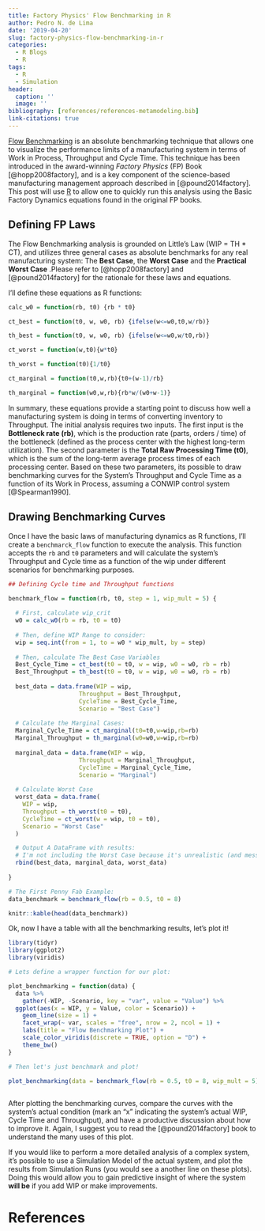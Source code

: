 ```yaml
---
title: Factory Physics' Flow Benchmarking in R
author: Pedro N. de Lima
date: '2019-04-20'
slug: factory-physics-flow-benchmarking-in-r
categories:
  - R Blogs
  - R
tags:
  - R
  - Simulation
header:
  caption: ''
  image: ''
bibliography: [references/references-metamodeling.bib]
link-citations: true
---
```


[Flow Benchmarking](https://factoryphysics.com/flow-benchmarking) is an absolute benchmarking technique that allows one to visualize the performance limits of a manufacturing system in terms of Work in Process, Throughput and Cycle Time. This technique has been introduced in the award-winning *Factory Physics* (FP) Book [@hopp2008factory], and is a key component of the science-based manufacturing management approach described in [@pound2014factory]. This post will use [R](https://www.r-project.org/) to allow one to quickly run this analysis using the Basic Factory Dynamics equations found in the original FP books.

## Defining FP Laws

The Flow Benchmarking analysis is grounded on Little's Law (WIP = TH * CT), and utilizes three general cases as absolute benchmarks for any real manufacturing system: The **Best Case**, the **Worst Case** and the **Practical Worst Case** .Please refer to [@hopp2008factory] and [@pound2014factory] for the rationale for these laws and equations. 

I'll define these equations as R functions:

```r

calc_w0 = function(rb, t0) {rb * t0}

ct_best = function(t0, w, w0, rb) {ifelse(w<=w0,t0,w/rb)}

th_best = function(t0, w, w0, rb) {ifelse(w<=w0,w/t0,rb)}

ct_worst = function(w,t0){w*t0}

th_worst = function(t0){1/t0}

ct_marginal = function(t0,w,rb){t0+(w-1)/rb}

th_marginal = function(w0,w,rb){rb*w/(w0+w-1)}

```

In summary, these equations provide a starting point to discuss how well a manufacturing system is doing in terms of converting inventory to Throughput. The initial analysis requires two inputs. The first input is the **Bottleneck rate (rb)**, which is the production rate (parts, orders / time) of the bottleneck (defined as the process center with the highest long-term utilization). The second parameter is the **Total Raw Processing Time (t0)**, which is the sum of the long-term average process times of each processing center. Based on these two parameters, its possible to draw benchmarking curves for the System's Throughput and Cycle Time as a function of its Work in Process, assuming a CONWIP control system [@Spearman1990].

## Drawing Benchmarking Curves

Once I have the basic laws of manufacturing dynamics as R functions, I'll create a `benchmarck_flow` function to execute the analysis. This function accepts the `rb` and `t0` parameters and will calculate the system's Throughput and Cycle time as a function of the wip under different scenarios for benchmarking purposes.

```r

## Defining Cycle time and Throughput functions

benchmark_flow = function(rb, t0, step = 1, wip_mult = 5) {
  
  # First, calculate wip_crit
  w0 = calc_w0(rb = rb, t0 = t0)
  
  # Then, define WIP Range to consider:
  wip = seq.int(from = 1, to = w0 * wip_mult, by = step)
  
  # Then, calculate The Best Case Variables
  Best_Cycle_Time = ct_best(t0 = t0, w = wip, w0 = w0, rb = rb)
  Best_Throughput = th_best(t0 = t0, w = wip, w0 = w0, rb = rb)
  
  best_data = data.frame(WIP = wip,
                    Throughput = Best_Throughput,
                    CycleTime = Best_Cycle_Time,
                    Scenario = "Best Case")
  
  # Calculate the Marginal Cases:
  Marginal_Cycle_Time = ct_marginal(t0=t0,w=wip,rb=rb)
  Marginal_Throughput = th_marginal(w0=w0,w=wip,rb=rb)
  
  marginal_data = data.frame(WIP = wip,
                    Throughput = Marginal_Throughput,
                    CycleTime = Marginal_Cycle_Time,
                    Scenario = "Marginal")
  
  # Calculate Worst Case
  worst_data = data.frame(
    WIP = wip,
    Throughput = th_worst(t0 = t0),
    CycleTime = ct_worst(w = wip, t0 = t0),
    Scenario = "Worst Case"
  )

  # Output A DataFrame with results:
  # I'm not including the Worst Case because it's unrealistic (and messes up my cycle time plot).
  rbind(best_data, marginal_data, worst_data)
  
}

# The First Penny Fab Example:
data_benchmark = benchmark_flow(rb = 0.5, t0 = 8)

knitr::kable(head(data_benchmark))
```

Ok, now I have a table with all the benchmarking results, let's plot it!

```r
library(tidyr)
library(ggplot2)
library(viridis)

# Lets define a wrapper function for our plot:

plot_benchmarking = function(data) {
  data %>%
    gather(-WIP, -Scenario, key = "var", value = "Value") %>%
  ggplot(aes(x = WIP, y = Value, color = Scenario)) +
    geom_line(size = 1) +
    facet_wrap(~ var, scales = "free", nrow = 2, ncol = 1) +
    labs(title = "Flow Benchmarking Plot") +
    scale_color_viridis(discrete = TRUE, option = "D") + 
    theme_bw()
}

# Then let's just benchmark and plot!

plot_benchmarking(data = benchmark_flow(rb = 0.5, t0 = 8, wip_mult = 5))
  

```

After plotting the benchmarking curves, compare the curves with the system's actual condition (mark an "x" indicating the system's actual WIP, Cycle Time and Throughput), and have a productive discussion about how to improve it. Again, I suggest you to read the [@pound2014factory] book to understand the many uses of this plot.

If you would like to perform a more detailed analysis of a complex system, it's possible to use a Simulation Model of the actual system, and plot the results from Simulation Runs (you would see a another line on these plots). Doing this would allow you to gain predictive insight of where the system **will be** if you add WIP or make improvements.

# References



